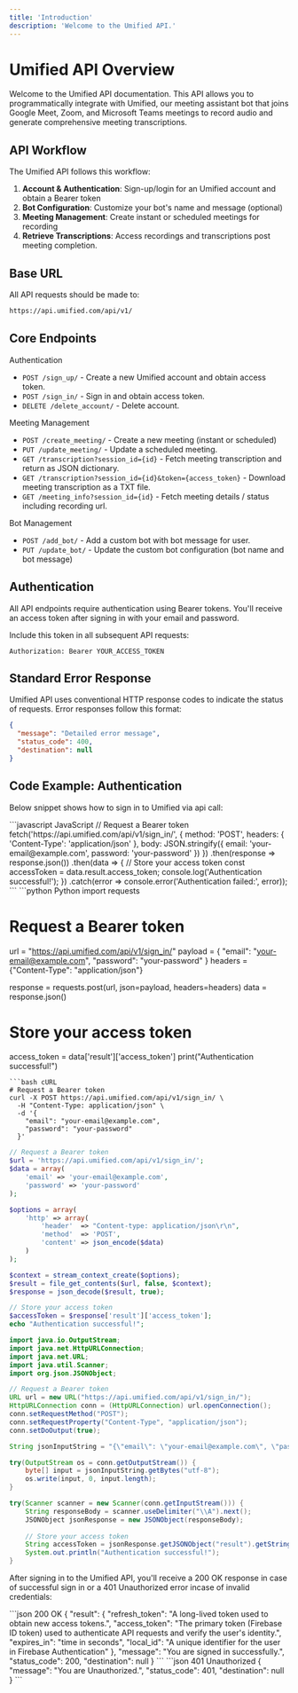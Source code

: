 ```yaml
---
title: 'Introduction'
description: 'Welcome to the Umified API.'
---
```


# Umified API Overview

Welcome to the Umified API documentation. This API allows you to programmatically integrate with Umified, our meeting assistant bot that joins Google Meet, Zoom, and Microsoft Teams meetings to record audio and generate comprehensive meeting transcriptions.

## API Workflow

The Umified API follows this workflow:

1. **Account & Authentication**: Sign-up/login for an Umified account and obtain a Bearer token
2. **Bot Configuration**: Customize your bot's name and message (optional)
3. **Meeting Management**: Create instant or scheduled meetings for recording
4. **Retrieve Transcriptions**: Access recordings and transcriptions post meeting completion.

## Base URL

All API requests should be made to:

```bash
https://api.umified.com/api/v1/
```

## Core Endpoints

Authentication

* `POST /sign_up/` - Create a new Umified account and obtain access token.
* `POST /sign_in/` - Sign in and obtain access token.
* `DELETE /delete_account/` - Delete account.

Meeting Management
* `POST /create_meeting/` - Create a new meeting (instant or scheduled)
* `PUT /update_meeting/` - Update a scheduled meeting.
* `GET /transcription?session_id={id}` - Fetch meeting transcription and return as JSON dictionary.
* `GET /transcription?session_id={id}&token={access_token}` - Download meeting transcription as a TXT file.
* `GET /meeting_info?session_id={id}` - Fetch meeting details / status including recording url.

Bot Management
* `POST /add_bot/` - Add a custom bot with bot message for user.
* `PUT /update_bot/` - Update the custom bot configuration (bot name and bot message)

## Authentication

All API endpoints require authentication using Bearer tokens. You'll receive an access token after signing in with your email and password.

Include this token in all subsequent API requests:

```headers
Authorization: Bearer YOUR_ACCESS_TOKEN
```

## Standard Error Response

Umified API uses conventional HTTP response codes to indicate the status of requests. Error responses follow this format:

```json
{
  "message": "Detailed error message",
  "status_code": 400,
  "destination": null
}
```

## Code Example: Authentication

Below snippet shows how to sign in to Umified via api call:

<CodeGroup>
```javascript JavaScript
// Request a Bearer token
fetch('https://api.umified.com/api/v1/sign_in/', {
  method: 'POST',
  headers: {
    'Content-Type': 'application/json'
  },
  body: JSON.stringify({
    email: 'your-email@example.com',
    password: 'your-password'
  })
})
.then(response => response.json())
.then(data => {
  // Store your access token
  const accessToken = data.result.access_token;
  console.log('Authentication successful!');
})
.catch(error => console.error('Authentication failed:', error));
```
```python Python
import requests

# Request a Bearer token
url = "https://api.umified.com/api/v1/sign_in/"
payload = {
    "email": "your-email@example.com",
    "password": "your-password"
}
headers = {"Content-Type": "application/json"}

response = requests.post(url, json=payload, headers=headers)
data = response.json()

# Store your access token
access_token = data['result']['access_token']
print("Authentication successful!")
```
```bash cURL
# Request a Bearer token
curl -X POST https://api.umified.com/api/v1/sign_in/ \
  -H "Content-Type: application/json" \
  -d '{
    "email": "your-email@example.com",
    "password": "your-password"
  }'
```
```php PHP
// Request a Bearer token
$url = 'https://api.umified.com/api/v1/sign_in/';
$data = array(
    'email' => 'your-email@example.com',
    'password' => 'your-password'
);

$options = array(
    'http' => array(
        'header'  => "Content-type: application/json\r\n",
        'method'  => 'POST',
        'content' => json_encode($data)
    )
);

$context = stream_context_create($options);
$result = file_get_contents($url, false, $context);
$response = json_decode($result, true);

// Store your access token
$accessToken = $response['result']['access_token'];
echo "Authentication successful!";
```
```java Java
import java.io.OutputStream;
import java.net.HttpURLConnection;
import java.net.URL;
import java.util.Scanner;
import org.json.JSONObject;

// Request a Bearer token
URL url = new URL("https://api.umified.com/api/v1/sign_in/");
HttpURLConnection conn = (HttpURLConnection) url.openConnection();
conn.setRequestMethod("POST");
conn.setRequestProperty("Content-Type", "application/json");
conn.setDoOutput(true);

String jsonInputString = "{\"email\": \"your-email@example.com\", \"password\": \"your-password\"}";

try(OutputStream os = conn.getOutputStream()) {
    byte[] input = jsonInputString.getBytes("utf-8");
    os.write(input, 0, input.length);
}

try(Scanner scanner = new Scanner(conn.getInputStream())) {
    String responseBody = scanner.useDelimiter("\\A").next();
    JSONObject jsonResponse = new JSONObject(responseBody);
    
    // Store your access token
    String accessToken = jsonResponse.getJSONObject("result").getString("access_token");
    System.out.println("Authentication successful!");
}
```
</CodeGroup>

After signing in to the Umified API, you'll receive a 200 OK response in case of successful sign in or a 401 Unauthorized error incase of invalid credentials:

<CodeGroup>
```json 200 OK
{
    "result": {
        "refresh_token": "A long-lived token used to obtain new access tokens.",
        "access_token": "The primary token (Firebase ID token) used to authenticate API requests and verify the user's identity.",
        "expires_in": "time in seconds",
        "local_id": "A unique identifier for the user in Firebase Authentication"
    },
    "message": "You are signed in successfully.",
    "status_code": 200,
    "destination": null
}
```
```json 401 Unauthorized
{
    "message": "You are Unauthorized.",
    "status_code": 401,
    "destination": null
}
```
</CodeGroup>